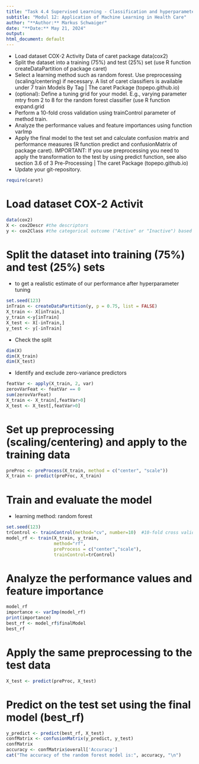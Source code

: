 ```yaml
---
title: "Task 4.4 Supervised Learning - Classification and hyperparameter tuning"
subtitle: "Modul 12: Application of Machine Learning in Health Care"
author: "**Author:** Markus Schwaiger"
date: "**Date:** May 21, 2024"
output:
html_document: default
---
```


- Load dataset COX-2 Activity Data of caret package data(cox2)
- Split the dataset into a training (75%) and test (25%) set (use R function createDataPartition of package caret)
- Select a learning method such as random forest. Use preprocessing (scaling/centering) if necessary. A list of caret classifiers is available under 7 train Models By Tag | The caret Package (topepo.github.io) 
- (optional): Define a tuning grid for your model. E.g., varying parameter mtry from 2 to 8 for the random forest classifier (use R function expand.grid
- Perform a 10-fold cross validation using trainControl parameter of method train.
- Analyze the performance values and feature importances using function varImp
- Apply the final model to the test set and calculate confusion matrix and performance measures (R function predict and confusionMatrix of package caret). 
IMPORTANT: If you use preprocessing you need to apply the transformation to the test by using predict function, see also section 3.6 of 3 Pre-Processing | The caret Package (topepo.github.io)
- Update your git-repository. 
```r
require(caret)
```

# Load dataset COX-2 Activit
```r
data(cox2)
X <- cox2Descr #the descriptors
y <- cox2Class #the categorical outcome ("Active" or "Inactive") based on the $2^2.5$ cutoff
```

# Split the dataset into training (75%) and test (25%) sets
- to get a realistic estimate of our performance after hyperparameter tuning
```r
set.seed(123)
inTrain <- createDataPartition(y, p = 0.75, list = FALSE)
X_train <- X[inTrain,]
y_train <-y[inTrain]
X_test <- X[-inTrain,]
y_test <- y[-inTrain]
```

- Check the split
```r
dim(X)
dim(X_train)
dim(X_test)
```

- Identify and exclude zero-variance predictors
```r
featVar <- apply(X_train, 2, var)
zerovVarFeat <- featVar == 0
sum(zerovVarFeat)
X_train <- X_train[,featVar>0]
X_test <- X_test[,featVar>0]
```

# Set up preprocessing (scaling/centering) and apply to the training data
```r
preProc <- preProcess(X_train, method = c("center", "scale"))
X_train <- predict(preProc, X_train)
```

# Train and evaluate the model
- learning method: random forest
```r
set.seed(123)
trControl <- trainControl(method="cv", number=10)  #10-fold cross validation
model_rf <- train(X_train, y_train, 
                  method="rf", 
                  preProcess = c("center","scale"),
                  trainControl=trControl)
```

# Analyze the performance values and feature importance
```r
model_rf
importance <- varImp(model_rf)
print(importance)
best_rf <- model_rf$finalModel
best_rf
```

# Apply the same preprocessing to the test data
```r
X_test <- predict(preProc, X_test)
```

# Predict on the test set using the final model (best_rf)
```r
y_predict <- predict(best_rf, X_test)
confMatrix <- confusionMatrix(y_predict, y_test)
confMatrix
accuracy <- confMatrix$overall['Accuracy']
cat("The accuracy of the random forest model is:", accuracy, "\n")
```
